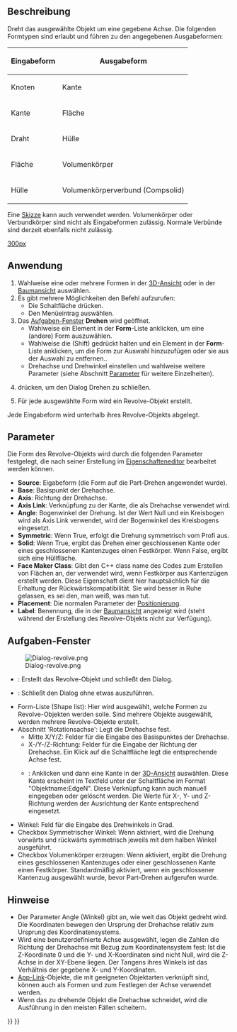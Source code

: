 <languages/>

{{Docnav/de
|[[Part_Extrude/de|Extrudieren]]
|[[Part_Mirror/de|Spiegeln]]
|[[Part_Workbench/de|Part]]
|IconL=Part_Extrude.svg
|IconR=Part_Mirror.svg
|IconC=Workbench_Part.svg
}}

{{GuiCommand/de
|Name=Part Revolve
|Name/de=Part Drehen
|MenuLocation=Formteil → Drehen
|Workbenches=[[Part_Workbench/de|Part]]
}}

<span id="Description"></span>
==Beschreibung==

Dreht das ausgewählte Objekt um eine gegebene Achse. Die folgenden Formtypen sind erlaubt und führen zu den angegebenen Ausgabeformen:

{| class="wikitable"
|-
! Eingabeform
! Ausgabeform
|-
| Knoten 
| Kante
|-
| Kante 
| Fläche
|-
| Draht 
| Hülle
|-
| Fläche
| Volumenkörper
|-
| Hülle
| Volumenkörperverbund (Compsolid)
|}

Eine [[Sketcher_Workbench/de|Skizze]] kann auch verwendet werden. Volumenkörper oder Verbundkörper sind nicht als Eingabeformen zulässig. Normale Verbünde sind derzeit ebenfalls nicht zulässig.

[[image:Part_Revolve_example.png|300px]]
{{Caption|Beispiel einer gedrehten Form}}

<span id="Usage"></span>
==Anwendung==

# Wahlweise eine oder mehrere Formen in der [[3D_view/de|3D-Ansicht]] oder in der [[Tree_view/de|Baumansicht]] auswählen.
# Es gibt mehrere Möglichkeiten den Befehl aufzurufen:
#* Die Schaltfläche {{Button|[[Image:Part_Revolve.svg|16px]] [[Part_Revolve/de|Drehen...]]}} drücken.
#* Den Menüeintrag {{MenuCommand|Part → [[Image:Part_Revolve.svg|16px]] Drehen...}} auswählen.
# Das [[Task_panel/de|Aufgaben-Fenster]] '''Drehen'''  wird geöffnet.
#* Wahlweise ein Element in der '''Form'''-Liste anklicken, um eine (andere) Form auszuwählen.
#* Wahlweise die {{KEY|Umschalttaste}} (Shift) gedrückt halten und ein Element in der '''Form'''-Liste anklicken, um die Form zur Auswahl hinzuzufügen oder sie aus der Auswahl zu entfernen..
#* Drehachse und Drehwinkel einstellen und wahlweise weitere Parameter (siehe Abschnitt [[#Parameter|Parameter]] für weitere Einzelheiten).
# {{Button|OK}} drücken, um den Dialog Drehen zu schließen.
# Für jede ausgewählte Form wird ein Revolve-Objekt erstellt.

Jede Eingabeform wird unterhalb ihres Revolve-Objekts abgelegt.

<span id="Parameters"></span>
==Parameter==

Die Form des Revolve-Objekts wird durch die folgenden Parameter festgelegt, die nach seiner Erstellung im [[Property_editor/de|Eigenschafteneditor]] bearbeitet werden können.  
* '''Source''': Eigabeform (die Form auf die Part-Drehen angewendet wurde).
* '''Base''': Basispunkt der Drehachse.
* '''Axis''': Richtung der Drehachse.
* '''Axis Link''': Verknüpfung zu der Kante, die als Drehachse verwendet wird.
* '''Angle''': Bogenwinkel der Drehung. Ist der Wert Null und ein Kreisbogen wird als Axis Link verwendet, wird der Bogenwinkel des Kreisbogens eingesetzt.
* '''Symmetric''': Wenn True, erfolgt die Drehung symmetrisch vom Profi aus.
* '''Solid''': Wenn True, ergibt das Drehen einer geschlossenen Kante oder eines geschlossenen Kantenzuges einen Festkörper. Wenn False, ergibt sich eine Hüllfläche.
* '''Face Maker Class''': Gibt den C++ class name des Codes zum Erstellen von Flächen an, der verwendet wird, wenn Festkörper aus Kantenzügen erstellt werden. Diese Eigenschaft dient hier hauptsächlich für die Erhaltung der Rückwärtskompatibilität. Sie wird besser in Ruhe gelassen, es sei den, man weiß, was man tut.
* '''Placement''': Die normalen Parameter der [[Placement/de|Positionierung]].
* '''Label''': Benennung, die in der [[Tree_view/de|Baumansicht]] angezeigt wird (steht während der Erstellung des Revolve-Objekts nicht zur Verfügung).

<span id="Task_dialog"></span>
==Aufgaben-Fenster== 

[[Image:Dialog-revolve.png|thumb|right]]
* {{Button|OK}}: Erstellt das Revolve-Objekt und schließt den Dialog.
* {{Button|Abbrechen}}: Schließt den Dialog ohne etwas auszuführen.
* Form-Liste (Shape list): Hier wird ausgewählt, welche Formen zu Revolve-Objekten werden solle. Sind mehrere Objekte ausgewählt, werden mehrere Revolve-Objekte erstellt.
* Abschnitt 'Rotationsachse': Legt die Drehachse fest.
** Mitte X/Y/Z: Felder für die Eingabe des Basispunktes der Drehachse.
** X-/Y-/Z-Richtung: Felder für die Eingabe der Richtung der Drehachse. Ein Klick auf die Schaltfläche legt die entsprechende Achse fest.
** {{Button|Referenz auswählen}}: Anklicken und dann eine Kante in der [[3D_view/de|3D-Ansicht]] auswählen. Diese Kante erscheint im Textfeld unter der Schaltfläche im Format "Objektname:EdgeN". Diese Verknüpfung kann auch manuell eingegeben oder gelöscht werden. Die Werte für X-, Y- und Z-Richtung werden der Ausrichtung der Kante entsprechend eingesetzt.
* Winkel: Feld für die Eingabe des Drehwinkels in Grad.
* Checkbox Symmetrischer Winkel: Wenn aktiviert, wird die Drehung vorwärts und rückwärts symmetrisch jeweils mit dem halben Winkel ausgeführt.
* Checkbox Volumenkörper erzeugen: Wenn aktiviert, ergibt die Drehung eines geschlossenen Kantenzuges oder einer geschlossenen Kante einen Festkörper. Standardmäßig aktiviert, wenn ein geschlossener Kantenzug ausgewählt wurde, bevor Part-Drehen aufgerufen wurde.

<span id="Notes"></span>
==Hinweise==

* Der Parameter Angle (Winkel) gibt an, wie weit das Objekt gedreht wird. Die Koordinaten bewegen den Ursprung der Drehachse relativ zum Ursprung des Koordinatensystems.
* Wird eine benutzerdefinierte Achse ausgewählt, legen die Zahlen die Richtung der Drehachse mit Bezug zum Koordinatensystem fest: Ist die Z-Koordinate 0 und die Y- und X-Koordinaten sind nicht Null, wird die Z-Achse in der XY-Ebene liegen. Der Tangens ihres Winkels ist das Verhältnis der gegebene X- und Y-Koordinaten.
* [[App_Link/de|App-Link]]-Objekte, die mit geeigneten Objektarten verknüpft sind, können auch als Formen und zum Festlegen der Achse verwendet werden. {{Version|0.20}}
* Wenn das zu drehende Objekt die Drehachse schneidet, wird die Ausführung in den meisten Fällen scheitern.


{{Docnav/de
|[[Part_Extrude/de|Extrudieren]]
|[[Part_Mirror/de|Spiegeln]]
|[[Part_Workbench/de|Part]]
|IconL=Part_Extrude.svg
|IconR=Part_Mirror.svg
|IconC=Workbench_Part.svg
}}

{{Part Tools navi{{#translation:}}}}
{{Userdocnavi{{#translation:}}}}
